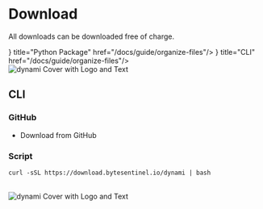 
# Download

All downloads can be downloaded free of charge.

<Cards>
    <Card icon={
        <svg xmlns="http://www.w3.org/2000/svg" width="24" height="24" fill="currentColor" class="bi bi-filetype-py" viewBox="0 0 24 16">
            <path fill-rule="evenodd" d="M14 4.5V14a2 2 0 0 1-2 2H7v-1h5a1 1 0 0 0 1-1V4.5h-2A1.5 1.5 0 0 1 9.5 3V1H4a1 1 0 0 0-1 1v9H2V2a2 2 0 0 1 2-2h5.5L14 4.5ZM0 11.85h1.6c.289 0 .533.06.732.179.201.117.355.276.46.477.105.201.158.427.158.677 0 .25-.054.476-.16.677-.106.199-.26.357-.464.474a1.452 1.452 0 0 1-.732.173H.79v1.342H0V11.85Zm2.06 1.714a.795.795 0 0 0 .085-.381c0-.227-.062-.4-.185-.521-.123-.122-.294-.182-.513-.182H.788v1.406h.66a.794.794 0 0 0 .374-.082.574.574 0 0 0 .238-.24Zm2.963.75v1.535H4.23v-1.52L2.89 11.85h.876l.853 1.696h.032l.856-1.696h.855l-1.339 2.464Z"/>
        </svg>
    } title="Python Package" href="/docs/guide/organize-files"/>
    <Card icon={
        <svg xmlns="http://www.w3.org/2000/svg" width="24" height="24" fill="currentColor" class="bi bi-terminal-fill" viewBox="0 0 24 16">
            <path d="M0 3a2 2 0 0 1 2-2h12a2 2 0 0 1 2 2v10a2 2 0 0 1-2 2H2a2 2 0 0 1-2-2V3zm9.5 5.5h-3a.5.5 0 0 0 0 1h3a.5.5 0 0 0 0-1zm-6.354-.354a.5.5 0 1 0 .708.708l2-2a.5.5 0 0 0 0-.708l-2-2a.5.5 0 1 0-.708.708L4.793 6.5 3.146 8.146z"/>
        </svg>
    } title="CLI" href="/docs/guide/organize-files"/>
</Cards>

<br />

<Image src="/images/github_repo.webp" alt="dynami Cover with Logo and Text" width={1000} height={1000} className="rounded-xl" priority />

## CLI

### GitHub

* <Link href="https://github.com/bytesentinel-io/dynami" className="underline">Download from GitHub</Link>

### Script

```shell
curl -sSL https://download.bytesentinel.io/dynami | bash
```

<br />

<Image src="/images/cli_term_install.webp" alt="dynami Cover with Logo and Text" width={1000} height={1000} className="rounded-xl" priority />